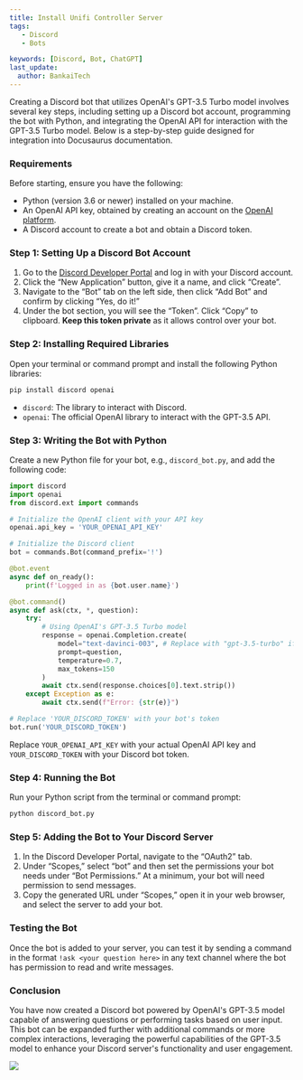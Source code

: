 ---
title: Install Unifi Controller Server
tags:
   - Discord
   - Bots

keywords: [Discord, Bot, ChatGPT]
last_update:
  author: BankaiTech
---

Creating a Discord bot that utilizes OpenAI's GPT-3.5 Turbo model involves several key steps, including setting up a Discord bot account, programming the bot with Python, and integrating the OpenAI API for interaction with the GPT-3.5 Turbo model. Below is a step-by-step guide designed for integration into Docusaurus documentation.

### Requirements

Before starting, ensure you have the following:

- Python (version 3.6 or newer) installed on your machine.
- An OpenAI API key, obtained by creating an account on the [OpenAI platform](https://openai.com/).
- A Discord account to create a bot and obtain a Discord token.

### Step 1: Setting Up a Discord Bot Account

1. Go to the [Discord Developer Portal](https://discord.com/developers/applications) and log in with your Discord account.
2. Click the “New Application” button, give it a name, and click “Create”.
3. Navigate to the “Bot” tab on the left side, then click “Add Bot” and confirm by clicking “Yes, do it!”
4. Under the bot section, you will see the “Token”. Click “Copy” to clipboard. **Keep this token private** as it allows control over your bot.

### Step 2: Installing Required Libraries

Open your terminal or command prompt and install the following Python libraries:

```bash
pip install discord openai
```

- `discord`: The library to interact with Discord.
- `openai`: The official OpenAI library to interact with the GPT-3.5 API.

### Step 3: Writing the Bot with Python

Create a new Python file for your bot, e.g., `discord_bot.py`, and add the following code:

```python
import discord
import openai
from discord.ext import commands

# Initialize the OpenAI client with your API key
openai.api_key = 'YOUR_OPENAI_API_KEY'

# Initialize the Discord client
bot = commands.Bot(command_prefix='!')

@bot.event
async def on_ready():
    print(f'Logged in as {bot.user.name}')

@bot.command()
async def ask(ctx, *, question):
    try:
        # Using OpenAI's GPT-3.5 Turbo model
        response = openai.Completion.create(
            model="text-davinci-003", # Replace with "gpt-3.5-turbo" if available
            prompt=question,
            temperature=0.7,
            max_tokens=150
        )
        await ctx.send(response.choices[0].text.strip())
    except Exception as e:
        await ctx.send(f"Error: {str(e)}")

# Replace 'YOUR_DISCORD_TOKEN' with your bot's token
bot.run('YOUR_DISCORD_TOKEN')
```

Replace `YOUR_OPENAI_API_KEY` with your actual OpenAI API key and `YOUR_DISCORD_TOKEN` with your Discord bot token.

### Step 4: Running the Bot

Run your Python script from the terminal or command prompt:

```bash
python discord_bot.py
```

### Step 5: Adding the Bot to Your Discord Server

1. In the Discord Developer Portal, navigate to the “OAuth2” tab.
2. Under “Scopes,” select “bot” and then set the permissions your bot needs under “Bot Permissions.” At a minimum, your bot will need permission to send messages.
3. Copy the generated URL under “Scopes,” open it in your web browser, and select the server to add your bot.

### Testing the Bot

Once the bot is added to your server, you can test it by sending a command in the format `!ask <your question here>` in any text channel where the bot has permission to read and write messages.

### Conclusion

You have now created a Discord bot powered by OpenAI's GPT-3.5 model capable of answering questions or performing tasks based on user input. This bot can be expanded further with additional commands or more complex interactions, leveraging the powerful capabilities of the GPT-3.5 model to enhance your Discord server's functionality and user engagement.

<a href="https://www.buymeacoffee.com/BankaiTech"><img src="https://img.buymeacoffee.com/button-api/?text=Buy me a beer&emoji=🍺&slug=BankaiTech&button_colour=FFDD00&font_colour=000000&font_family=Cookie&outline_colour=000000&coffee_colour=ffffff" /></a>